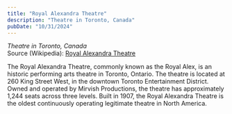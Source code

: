 ```yaml
---
title: "Royal Alexandra Theatre"
description: "Theatre in Toronto, Canada"
pubDate: "10/31/2024"
---
```


*Theatre in Toronto, Canada*  
Source (Wikipedia): [Royal Alexandra Theatre][1]

The Royal Alexandra Theatre, commonly known as the Royal Alex, is an historic performing arts theatre in Toronto, Ontario. The theatre is located at 260 King Street West, in the downtown Toronto Entertainment District. Owned and operated by Mirvish Productions, the theatre has approximately 1,244 seats across three levels. Built in 1907, the Royal Alexandra Theatre is the oldest continuously operating legitimate theatre in North America.

[1]: https://en.wikipedia.org/wiki/Royal_Alexandra_Theatre
